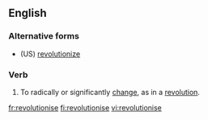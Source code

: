 ==English==

===Alternative forms===
* (US) [[revolutionize]]

===Verb===
{{en-verb|revolutionis|es}}

# To radically or significantly [[change]], as in a [[revolution]].

[[fr:revolutionise]]
[[fi:revolutionise]]
[[vi:revolutionise]]